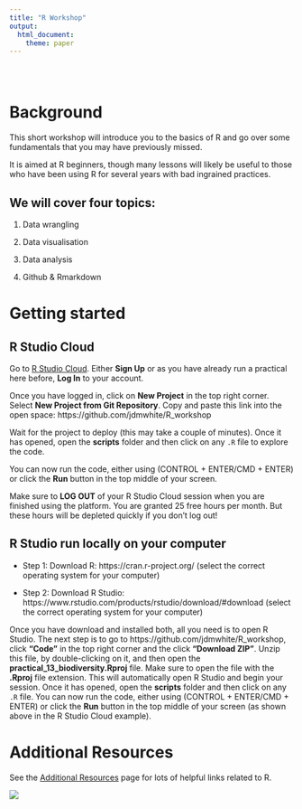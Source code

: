 ```yaml
---
title: "R Workshop"
output: 
  html_document:
    theme: paper
---
```


<style type="text/css">
.title {
  display: none;
}

#getting-started img {
  margin-right: 10px;
}

</style>

<div class="row" style="padding-top: 30px;">
<div class="col-sm-6">

# Background

This short workshop will introduce you to the basics of R and go over some fundamentals that you may have previously missed. 

It is aimed at R beginners, though many lessons will likely be useful to those who have been using R for several years with bad ingrained practices. 

## We will cover four topics:

1. Data wrangling

2. Data visualisation

3. Data analysis

4. Github & Rmarkdown

# Getting started

## R Studio Cloud

Go to [R Studio Cloud](https://rstudio.cloud/). Either **Sign Up** or as you have already run a practical here before, **Log In** to your account. 

Once you have logged in, click on **New Project** in the top right corner. Select **New Project from Git Repository**. Copy and paste this link into the open space: https://github.com/jdmwhite/R_workshop

Wait for the project to deploy (this may take a couple of minutes). Once it has opened, open the **scripts** folder and then click on any `.R` file to explore the code. 

You can now run the code, either using (CONTROL + ENTER/CMD + ENTER) or click the **Run** button in the top middle of your screen.

Make sure to **LOG OUT** of your R Studio Cloud session when you are finished using the platform. You are granted 25 free hours per month. But these hours will be depleted quickly if you don't log out!

## R Studio run locally on your computer

* Step 1: Download R: https://cran.r-project.org/ (select the correct operating system for your computer)

* Step 2: Download R Studio: https://www.rstudio.com/products/rstudio/download/#download (select the correct operating system for your computer)

Once you have download and installed both, all you need is to open R Studio. The next step is to go to https://github.com/jdmwhite/R_workshop, click **"Code"** in the top right corner and the click **"Download ZIP"**. Unzip this file, by double-clicking on it, and then open the **practical_13_biodiversity.Rproj** file. Make sure to open the file with the **.Rproj** file extension. This will automatically open R Studio and begin your session. Once it has opened, open the **scripts** folder and then click on any `.R` file. You can now run the code, either using (CONTROL + ENTER/CMD + ENTER) or click the **Run** button in the top middle of your screen (as shown above in the R Studio Cloud example).

# Additional Resources

See the [Additional Resources](https://jdmwhite.github.io/R_Workshop/Resources.html) page for lots of helpful links related to R.

</div>
<div class="col-sm-6">

<a href = "">
![](images/logo.png)
</a>
</div>
